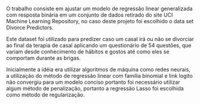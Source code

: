 

O trabalho consiste em ajustar um modelo de regressão linear generalizada com resposta binária em um conjunto de dados retirado do site UCI Machine Learning Repository, no caso deste projeto foi escolhido o data set Divorce Predictors.

Este dataset foi utilizado para predizer caso um casal irá ou não se divorciar ao final da terapia de casal aplicando um questionário de 54 questões, que variam desde conhecimento de hábitos e gostos até como eles se comportam durante as brigas. 

Inicialmente a idéia era utilizar algoritmos de máquina como redes neurais, a utilização do método de regressão linear com família binomial e link logito não convergiu para um modelo conciso portanto foi necessário utilizar algum método de penalização, portanto a regressão Lasso foi escolhida como método de regularização. 